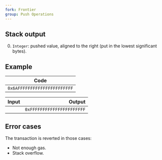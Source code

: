 ```yaml
---
fork: Frontier
group: Push Operations
---
```


## Stack output

0. `Integer`: pushed value, aligned to the right (put in the lowest significant bytes).

## Example

| Code |
|------|
| `0x6AFFFFFFFFFFFFFFFFFFFFFF` |

| Input | Output |
|------:|-------:|
| | `0xFFFFFFFFFFFFFFFFFFFFFF` |

## Error cases

The transaction is reverted in those cases:
- Not enough gas.
- Stack overflow.

